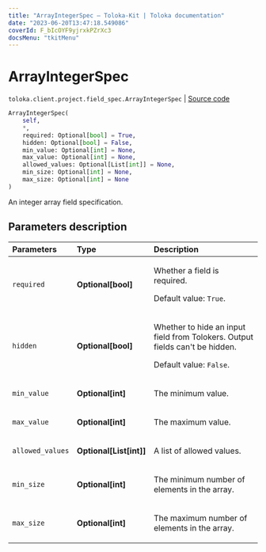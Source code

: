 ```yaml
---
title: "ArrayIntegerSpec — Toloka-Kit | Toloka documentation"
date: "2023-06-20T13:47:18.549086"
coverId: F_bIcOYF9yjrxkPZrXc3
docsMenu: "tkitMenu"
---
```


# ArrayIntegerSpec

`toloka.client.project.field_spec.ArrayIntegerSpec` | [Source code](https://github.com/Toloka/toloka-kit/blob/v1.2.0/src/client/project/field_spec.py#L167)

```python
ArrayIntegerSpec(
    self,
    *,
    required: Optional[bool] = True,
    hidden: Optional[bool] = False,
    min_value: Optional[int] = None,
    max_value: Optional[int] = None,
    allowed_values: Optional[List[int]] = None,
    min_size: Optional[int] = None,
    max_size: Optional[int] = None
)
```

An integer array field specification.

## Parameters description

| Parameters | Type | Description |
| :----------| :----| :-----------|
`required`|**Optional\[bool\]**|<p>Whether a field is required. </p><p>Default value: `True`.</p>
`hidden`|**Optional\[bool\]**|<p>Whether to hide an input field from Tolokers. Output fields can't be hidden. </p><p>Default value: `False`.</p>
`min_value`|**Optional\[int\]**|<p>The minimum value.</p>
`max_value`|**Optional\[int\]**|<p>The maximum value.</p>
`allowed_values`|**Optional\[List\[int\]\]**|<p>A list of allowed values.</p>
`min_size`|**Optional\[int\]**|<p>The minimum number of elements in the array.</p>
`max_size`|**Optional\[int\]**|<p>The maximum number of elements in the array.</p>